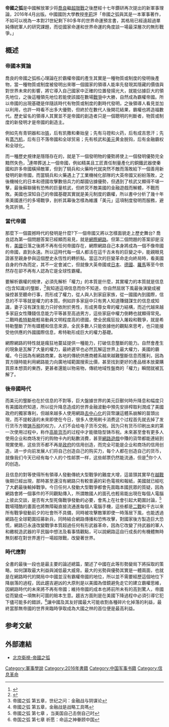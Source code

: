 {{newsrelease|time=2016-06-21T03:21:04+00:00}}
{{infobox Book | <!-- See Wikipedia:WikiProject_Novels or Wikipedia:WikiProject_Books -->
| name             = 帝國之弧<br><small>抛物线两端的美国与中国</small>
| title_orig       =
| translator       =
| image            = 
| author           = [[喬良_(軍人)|喬良]]
| cover_artist     = 
| country          = {{PRC}}
| language         = [[簡體中文|簡體中文]]
| genre            = 軍事類
| publisher        = 长江文艺出版社
| release_date     = 2016年4月
| media_type       = 
| pages            = 
| isbn             = 9787535486769
}}

'''帝國之弧'''是中國解放軍少将[[喬良_(軍人)|喬良]]繼[[超限戰|超限戰]]之後歷經十七年鑽研再次提出的新軍事理論，2016年4月出版。中國國防大學教授[[李莉|李莉]]評「帝國之弧與其是一本軍事著作，不如可以視為一本對21世紀剩下80多年的世界命運預言書，其格局已經遠超過單純傳統軍人的研究課題，而從國家命運和世界命運的角度談一場最深層次的無形戰爭。」

==概述==
===帝國本質論===
喬良的帝國之弧核心理論在於霸權帝國的產生其實是一種物質或制度的發明後產物，當一種物質或制度被發明出來哪一個國家的領導人能率先發現其隱藏的價值與對世界未來的影響，將它導入自己國家中正確的位置發揚光大，就能佔據巨大的領先地位，之後這種領先地位若能使該國在數場[[戰爭|戰爭]]中大勝，自然成為霸權帝國。所以帝國的出現基礎是伴隨該時代有物質或制度的劃時代發明，之後領導人看見並加以利用，也許一時看不出多大優勢，但終於在數代人後開花結果，霸權也將造福數代。歷史留名的領導人其實並不是帝國的創造者只是一個聰明的判斷者，物質或制度的新發明才是帝國的創造主。

例如先有青铜器和冶[[铁|铁]]，后有凯撒和秦始皇；先有马镫和火药，后有成吉思汗；先有[[蒸汽机|蒸汽机]]，后有日不落帝國和全球贸易；先有核武和[[美元|美元]]黄金脱钩，后有金融霸权和全球化。

而一種歷史規律是隱隱存在的，就是下一個發明物的優勢將使上一個發明優勢完全黯然失色，<ref>{{Cite web |url=http://www.wzaobao.com/p/169Yb3Y.html |title=書香北京-帝國之弧的預言 |access-date=2016-06-19 |archive-date=2016-06-25 |archive-url=https://web.archive.org/web/20160625130022/http://www.wzaobao.com/p/169Yb3Y.html |dead-url=yes }}</ref>連帶葬送上一個帝國，例如精美且工匠責任制量產化的銅鐵武器使秦國和許多帝國橫掃敵軍，但到了騎兵和火藥時代就突然不敵而落敗給下一個善用新發明的新帝國，而當騎兵和火藥遇上了工業機械化部隊的大英帝國又紛紛落敗，之後機械化的日本和德國攻擊數倍兵力的鄰國佔據優勢，但遇到了核武又顯得不堪一擊，最後蘇聯擁有恐怖的巨量核武，但終究不敵美國的金融遊戲而解體，不戰而敗。美國也深知自己的帝國基礎其實就是美元制度的霸權，所以書中分析了幾十年來美國進行的多場戰爭，剖析其幕後怎樣為維護「美元」這項制度發明而服務，避免其折損。<ref>{{Cite web |url=http://mil.huanqiu.com/junshishu/2016-04/8813080.html |title=環球網-乔良将军大胆预言 |access-date=2016-06-20 |archive-date=2017-10-08 |archive-url=https://web.archive.org/web/20171008162913/http://mil.huanqiu.com/junshishu/2016-04/8813080.html |dead-url=no }}</ref>

===當代帝國===
那麼下一個震撼時代的發明是什麼?下一個帝國又將以怎樣面貌走上歷史舞台? 喬良認為第一個問題答案已經顯而易見，就是[[網際網路|網際網路]]。但第二個問題的答案卻是沒有，[[美國|美國]]日落之後將不再有任何帝國存在，網際網路自己本身將成為一個不像帝國的帝國，直到永遠。所以這時代每一個人都活在這千古未有的巨變之中，能親眼見證甚至親身參與這個歷史永恆性的轉折點。當這次的巨變革命走向終局時，看美國自身的作為而定，其不一定會滅亡，但就像大英帝國或[[日本|日本]]、[[德國|德國]]、[[羅馬|羅馬]]等至今依然存在卻不再有人認為它是全球性霸權。

要解析霸權的規律，必須先解析「權力」的本質是什麼，其實權力的本質就是信息(包含知識)的壟斷，<ref>帝國之弧 第五章，世纪之问：金融战与阴谋论</ref>我知道這項信息而你不知道，你自然屈居下風最後演變成被操控甚至聽命行事，而形成了權力，從人與人到家庭家族，從一國國內到國際，信息的不平等就是權力的本質。例如許多家庭中只有男人知道賺錢謀生的信息或知識，妻子沒有謀生能力只好依附於男性，形成男尊女卑的權力結構，而近代越來越多家庭女性賺錢信息能力平等甚至高過男方，這些家庭中權力倒轉也就顯得常見。二戰時[[希特勒|希特勒]]能輕易動員文明程度高的德國，使全民瘋狂投入屠殺和戰爭，就是希特勒壟斷了所有媒體和信息來源，全民多數人只能依據他的觀點來思考，也只能接受他供應的外國國際信息，希特勒形成巨大的權力基礎。

網際網路的特性就是瘋狂地蔓延提供一種能力，打破信息壟斷的能力。自然會產生的現象是瓦解了大量的權力，最終遲早也必然瓦解這世界上最大權力，美國的霸權。今日因為有網路商業，各地的傳統供應商體系越來越難壟斷信息而獲利，因為買方隨時能利用網路能力向廣地域範圍搜索比價，甚至找到更好的產品根本放棄購買原本想買的東西，更甚者還能以物易物，傳統地域性盤商的「權力」瞬間就被瓦解了。
===後帝國時代===
而美元的壟斷也在於信息的不對等，巨大盤據世界的美元巨獸何時升降息和幅度只有美國政府知道，所以從升降息造成的世界金融波動中預先安排榨取利潤成了美國政府的獨家專利，但越來越多人使用網路[[去中心化|去中心化]]的貨幣讓這體系崩解的苗頭出現，而不提較遠的未來即使在今日，很多人使用刷卡消费这个过程首先就去掉了发行货币方徵[[铸币税|铸币税]]的权力，人们不会给电子货币交税。因为只有货币印刷出来的第一次使用过程中，称作[[高能货币|高能货币]]的过程中才能徵隐型铸币税。未來甚至會有更多人使用企业和商场发行的购物卡內的點數消費，甚至[[網路遊戲|網路遊戲]]中賺的貨幣都能連結到現實使用，这些货币都不再是[[政府|政府]]的信用创造，而完全可能是企业和商场的信用创造，进一步向前发展人们将自己创造自己的购买力，每个人都在创造自己的货币，就像我们今天已经有每个人的个性邮票一样，这些邮票仍然能流通，但是<ref>帝國之弧  第五章，金融战是战略工具嗎</ref>你个人的创造。

且信息的對等使得所有領導人發動傳統大型戰爭的難度大增，這苗頭其實早在[[越戰|越戰]]後期已經出現，那時甚至還沒有網路只有較普遍的彩色電視和報紙，美國就已經吃了大虧最後輸掉戰爭。今日任何人發動大型戰爭都會先面臨本國民眾的質疑，因為網路會將一個事件的不同觀點傳入，所謂敵國人的面孔也輕易能出現在每個人電腦上彼此交談，是否有大型死傷戰爭發動的必要，會馬上在社會引起大範圍討論，<ref>帝國之弧   第七章 ，当美国自己击倒自己时</ref>戰場殘酷的畫面也將無障礙直接流通進每個人電腦手機，這些都是[[二戰|二戰]]和千古以來所有戰爭發動前夕的社會所不具備，同時被攻擊敵軍即使一時落居下風，也能透過網路在全球範圍招募新兵，同時結合網路傳播和恐怖攻擊，對國家後方製造巨大恐慌，網路已永遠改變戰爭本質超過任何有形武器革命，因為它改變了持武器的軍人和繳稅造武器的平民腦中想法及看事情觀點，可以說網路這自行成長的有機體無時無刻都在對世界進行一場超限戰，改變著世界。

===時代應對===
全書的最後一段也是最主要的論述總篇，闡述了中國在此等形勢變局下將採取的策略，如何謀取最大利益與減低最大威脅。最大的劣勢與優勢其實是一體兩面，也就是在網路時代的開局中中國並沒有霸權帝國的地位，所以並不需要經歷這個地位下降崩落的過程，因此趨吉避凶的大原則是以美國為借鏡避免走它的建立霸權思維，因網路時代的未來將不再有帝國；維持帝國的成本也將前所未有的高到驚人，帝國從而變成一項無利可圖的賠本生意。趨吉方面則是在美國下降過程中必須引導它犯下儘可能多的錯誤，<ref>帝国之弧  第七章  祈愿：命运之神眷顾中国</ref>讓中國及其友好國最大可能收割各種碎片化掉落的利益，最終當那無帝國的世界來臨時爭取成為大國之林的首位便是最高利益。

==参考文献==
{{reflist}}
[[Category:軍事學說|Category:軍事學說]]
[[Category:2016年書籍|Category:2016年書籍]]
[[Category:中国军事书籍|Category:中国军事书籍]]
[[Category:信息革命|Category:信息革命]]
==外部連結==
*[http://www.iqiyi.com/v_19rrllm3yc.html 北京衛視-帝國之弧] {{Wayback|url=http://www.iqiyi.com/v_19rrllm3yc.html |date=20160808202749 }}